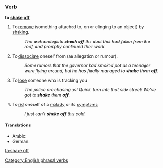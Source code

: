 ===Verb===
'''to [[shake]] [[off]]''' {{transitive}}

# To [[remove]] (something attached to, on or clinging to an object) by [[shake|shaking]].
#: ''The archaeologists '''shook off''' the dust that had fallen from the roof, and promptly continued their work.''
# To [[dissociate]] oneself from (an allegation or rumour).
#: ''Some rumors that the governor had smoked pot as a teenager were flying around, but he has finally managed to '''shake''' them '''off'''.''
# To [[lose]] someone who is tracking you
#: ''The police are chasing us! Quick, turn into that side street! We've got to '''shake''' them '''off'''.''
# To [[rid]] oneself of a [[malady]] or its [[symptom]]s
#: ''I just can't '''shake off''' this cold.''

====Translations====
{{trans-top|to remove by shaking}}
* Arabic: {{t|ar|انتفض|tr=intafaDa|sc=Arab}}
* German: {{t+|de|abschütteln}}
{{trans-mid}}
{{trans-bottom}}

[[Category:English phrasal verbs]]

[[ta:shake off]]